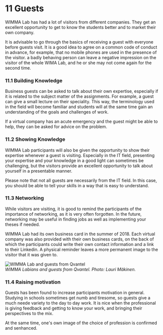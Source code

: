 # 11 Guests
WIMMA Lab has had a lot of visitors from different companies. They get an excellent opportunity to get to know the students better and to market their own company.

It is advisable to go through the basics of receiving a guest with everyone before guests visit. It is a good idea to agree on a common code of conduct in advance, for example, that no mobile phones are used in the presence of the visitor. a badly behaving person can leave a negative impression on the visitor of the whole WIMA Lab, and he or she may not come again for the second time.

### 11.1 Building Knowledge
Business guests can be asked to talk about their own expertise, especially if it is related to the subject matter of the assignments. For example, a guest can give a small lecture on their speciality. This way, the terminology used in the field will become familiar and students will at the same time gain an understanding of the goals and challenges of work.

If a virtual company has an acute emergency and the guest might be able to help, they can be asked for advice on the problem.

### 11.2 Showing Knowledge
WIMMA Lab participants will also be given the opportunity to show their expertise whenever a guest is visiting. Especially in the IT field, presenting your expertise and your knowledge in a good light can sometimes be challenging, but the visitors provide an excellent opportunity to talk about yourself in a presentable manner. 

Please note that not all guests are necessarily from the IT field. In this case, you should be able to tell your skills in a way that is easy to understand.

### 11.3 Networking
While visitors are visiting, it is good to remind the participants of the importance of networking, as it is very often forgotten. In the future, networking may be useful in finding jobs as well as implementing your theses if needed.

WIMMA Lab had its own business card in the summer of 2018. Each virtual company was also provided with their own business cards, on the back of which the participants could write their own contact information and a link to their Linkedin. A physical reminder leaves a more permanent image to the visitor that it was given to.

![WIMMA Lab and guests from Qvantel](/assets/Black-Book-Images/image030.jpg)  
*WIMMA Labians and guests from Qvantel. Photo: Lauri Mäkinen.*

### 11.4 Raising motivation
Guests has been found to increase participants motivation in general. Studying in schools sometimes get numb and tiresome, so guests give a much neede variety to the day to day work. It is nice when the professional is giving feedback and getting to know your work, and bringing their perspectives to the mix.

At the same time, one's own image of the choice of profession is confirmed and senhanced.
